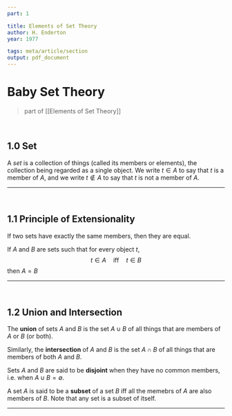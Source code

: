 ```yaml
---
part: 1

title: Elements of Set Theory
author: H. Enderton
year: 1977

tags: meta/article/section
output: pdf_document
---
```


# Baby Set Theory
> part of [[Elements of Set Theory]]

\tableofcontents

<br>

## 1.0 Set

A *set* is a collection of things (called its members or elements), the collection being regarded as a single object. We write $t \in A$ to say that $t$ is a member of $A$, and we write $t \notin A$ to say that $t$ is not a member of $A$.

---

<br>

## 1.1 Principle of Extensionality

If two sets have exactly the same members, then they are equal.

If $A$ and $B$ are sets such that for every object $t$,
$$
t \in A  \quad \text{iff} \quad t \in B
$$
then $A=B$

---

<br>

## 1.2 Union and Intersection

The **union** of sets $A$ and $B$ is the set $A \cup B$ of all things that are members of $A$ or $B$ (or both).

Similarly, the **intersection** of $A$ and $B$ is the set $A \cap B$ of all things that are members of both $A$ and $B$.

Sets $A$ and $B$ are said to be **disjoint** when they have no common members, i.e. when $A \cup B = \emptyset$.

A set $A$ is said to be a **subset** of a set $B$ iff all the memebrs of $A$ are also members of $B$. Note that any set is a subset of itself.

---




